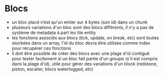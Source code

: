 # Blocs

- un bloc placé n’est qu'un entier sur 4 bytes (son id) dans un chunk
- plusieurs variations d'un bloc sont des blocs différents, il n'y a pas de système de metadata à part les tile entity
- les fonctions associés aux blocs (tick, update, on break, etc) sont toutes stockées dans un array, l'id du bloc devra être utilisée comme index pour récupérer ces fonctions
- il doit être possible de créer des blocs avec une plage d'id contiguë pour tester facilement si un bloc fait partie d'un groupe (s'il est compris dans la plage d'id), utile pour gérer des variations d'un block (redstone, piston, escalier, blocs waterlogged, etc)
